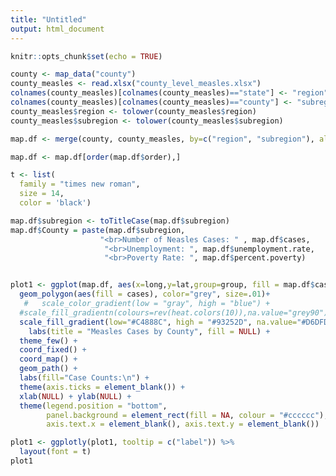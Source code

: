 ```yaml
---
title: "Untitled"
output: html_document
---
```


```r
knitr::opts_chunk$set(echo = TRUE)
```



```r

county <- map_data("county")
county_measles <- read.xlsx("county_level_measles.xlsx")
colnames(county_measles)[colnames(county_measles)=="state"] <- "region"
colnames(county_measles)[colnames(county_measles)=="county"] <- "subregion"
county_measles$region <- tolower(county_measles$region)
county_measles$subregion <- tolower(county_measles$subregion)

map.df <- merge(county, county_measles, by=c("region", "subregion"), all.x=T)

map.df <- map.df[order(map.df$order),]

t <- list(
  family = "times new roman",
  size = 14,
  color = 'black')

map.df$subregion <- toTitleCase(map.df$subregion)
map.df$County = paste(map.df$subregion, 
                    "<br>Number of Neasles Cases: " , map.df$cases,
                     "<br>Unemployment: ", map.df$unemployment.rate,
                     "<br>Poverty Rate: ", map.df$percent.poverty)


plot1 <- ggplot(map.df, aes(x=long,y=lat,group=group, fill = map.df$cases, label = County))+
  geom_polygon(aes(fill = cases), color="grey", size=.01)+
   #   scale_color_gradient(low = "gray", high = "blue") +
  #scale_fill_gradientn(colours=rev(heat.colors(10)),na.value="grey90") + 
  scale_fill_gradient(low="#C4888C", high = "#93252D", na.value="#D6DFDF")+
    labs(title = "Measles Cases by County", fill = NULL) + 
  theme_few() + 
  coord_fixed() +
  coord_map() +
  geom_path() +
  labs(fill="Case Counts:\n") +
  theme(axis.ticks = element_blank()) +
  xlab(NULL) + ylab(NULL) + 
  theme(legend.position = "bottom", 
        panel.background = element_rect(fill = NA, colour = "#cccccc"),
        axis.text.x = element_blank(), axis.text.y = element_blank())

plot1 <- ggplotly(plot1, tooltip = c("label")) %>% 
  layout(font = t)
plot1
```

